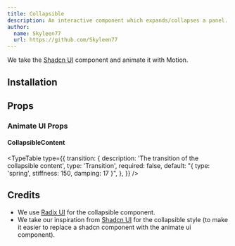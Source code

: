 ```yaml
---
title: Collapsible
description: An interactive component which expands/collapses a panel.
author:
  name: Skyleen77
  url: https://github.com/Skyleen77
---
```


We take the [Shadcn UI](https://ui.shadcn.com/docs/components/collapsible) component and animate it with Motion.

<ComponentPreview name="radix-collapsible-demo" />

## Installation

<ComponentInstallation name="radix-collapsible" />

## Props

<div className="flex flex-row gap-x-3">
  <ExternalLink
    href="https://www.radix-ui.com/primitives/docs/components/collapsible"
    text="Docs"
  />
  <ExternalLink
    href="https://www.radix-ui.com/primitives/docs/components/collapsible#api-reference"
    text="API Reference"
  />
</div>

### Animate UI Props

#### CollapsibleContent

<TypeTable
  type={{
    transition: {
      description: 'The transition of the collapsible content',
      type: 'Transition',
      required: false,
      default: "{ type: 'spring', stiffness: 150, damping: 17 }",
    },
  }}
/>

## Credits

- We use [Radix UI](https://www.radix-ui.com/primitives/docs/components/collapsible) for the collapsible component.
- We take our inspiration from [Shadcn UI](https://ui.shadcn.com/docs/components/collapsible) for the collapsible style (to make it easier to replace a shadcn component with the animate ui component).
